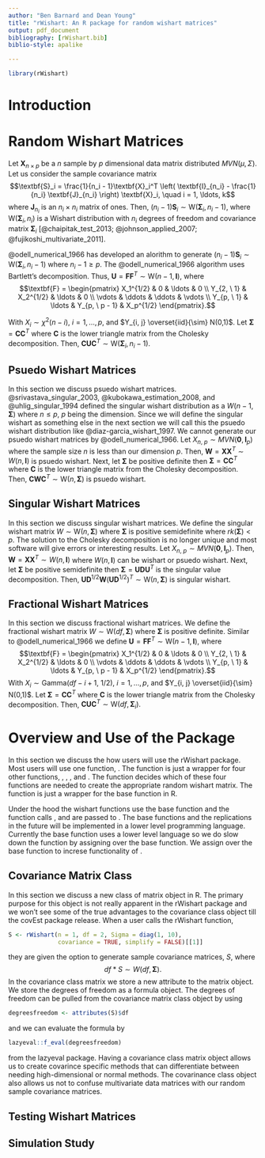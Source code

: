 ```yaml
---
author: "Ben Barnard and Dean Young"
title: "rWishart: An R package for random wishart matrices"
output: pdf_document
bibliography: [rWishart.bib]
biblio-style: apalike

---
```

```r
library(rWishart)
```

# Introduction

# Random Wishart Matrices

Let $\textbf{X}_{n \times p}$ be a $n$ sample by $p$ dimensional data matrix distributed $MVN(\mu, \Sigma)$. Let us consider the sample covariance matrix
$$\textbf{S}_i = \frac{1}{n_i - 1}\textbf{X}_i^T \left( \textbf{I}_{n_i} - \frac{1}{n_i} \textbf{J}_{n_i} \right) \textbf{X}_i, \quad i = 1, \ldots, k$$
where $\textbf{J}_{n_i}$ is an $n_i \times n_i$ matrix of ones. Then, $(n_i - 1) \textbf{S}_i \sim \text{W}\left( \boldsymbol{\Sigma}_i, n_i - 1\right)$, where $\text{W}\left( \boldsymbol{\Sigma}_i, n_i \right)$ is a Wishart distribution with $n_i$ degrees of freedom and covariance matrix $\boldsymbol{\Sigma}_i$ [@chaipitak_test_2013; @johnson_applied_2007; @fujikoshi_multivariate_2011]. 

@odell_numerical_1966 has developed an alorithm to generate $(n_i - 1) \textbf{S}_i \sim \text{W}\left( \boldsymbol{\Sigma}_i, n_i - 1 \right)$ where $n_i - 1  \geq p$.  The @odell_numerical_1966 algorithm uses Bartlett's decomposition. Thus, $\textbf{U} = \textbf{FF}^T \sim \text{W}(n - 1, \textbf{I})$, where 
$$\textbf{F} = 
\begin{pmatrix} 
X_1^{1/2} & 0 & \ldots & 0 \\
Y_{2, \ 1} & X_2^{1/2} & \ldots & 0 \\
\vdots & \ddots & \ddots & \vdots \\
Y_{p, \ 1} & \ldots & Y_{p, \ p - 1} & X_p^{1/2}
\end{pmatrix}.$$

With $X_i \sim \chi^2(n-i), \ i = 1, \ldots, p$, and $Y_{i, j} \overset{iid}{\sim} N(0,1)$. Let $\boldsymbol{\Sigma} = \textbf{CC}^T$ where $\textbf{C}$ is the lower triangle matrix from the Cholesky decomposition. Then, $\textbf{CUC}^T \sim \text{W}\left( \boldsymbol{\Sigma}_i, n_i - 1 \right).$


## Psuedo Wishart Matrices

In this section we discuss psuedo wishart matrices. @srivastava_singular_2003, @kubokawa_estimation_2008, and @uhlig_singular_1994 defined the singular wishart distribution as a $W(n - 1, \boldsymbol{\Sigma})$ where $n \leq p$, $p$ being the dimension. Since we will define the singular wishart as something else in the next section we will call this the psuedo wishart distribution like @diaz-garcia_wishart_1997. We cannot generate our psuedo wishart matrices by @odell_numerical_1966. Let $X_{n, \ p} \sim MVN(\textbf{0}, \textbf{I}_p)$ where the sample size $n$ is less than our dimension $p$. Then, $\textbf{W} = \textbf{XX}^T \sim W(n, \textbf{I})$ is psuedo wishart. Next, let $\boldsymbol{\Sigma}$ be positive definite then $\boldsymbol{\Sigma} = \textbf{CC}^T$ where $\textbf{C}$ is the lower triangle matrix from the Cholesky decomposition. Then, $\textbf{CWC}^T \sim \text{W}\left(n, \boldsymbol{\Sigma} \right)$ is psuedo wishart. 

## Singular Wishart Matrices

In this section we discuss singular wishart matrices. We define the singular wishart matrix $W \sim \text{W}(n, \boldsymbol{\Sigma})$ where $\boldsymbol{\Sigma}$ is positive semidefinite where $rk(\boldsymbol{\Sigma}) < p$. The solution to the Cholesky decomposition is no longer unique and most software will give errors or interesting results. Let $X_{n, \ p} \sim MVN(\textbf{0}, \textbf{I}_p)$. Then, $\textbf{W} = \textbf{XX}^T \sim W(n, \textbf{I})$ where $W(n, \textbf{I})$ can be wishart or psuedo wishart. Next, let $\boldsymbol{\Sigma}$ be positive semidefinite then $\boldsymbol{\Sigma} = \textbf{UDU}^T$ is the singular value decomposition. Then, $\textbf{UD}^{1/2}\textbf{W}(\textbf{UD}^{1/2})^T \sim \text{W}\left(n, \boldsymbol{\Sigma} \right)$ is singular wishart.

## Fractional Wishart Matrices

In this section we discuss fractional wishart matrices. We define the fractional wishart matrix $W \sim \text{W}(df, \boldsymbol{\Sigma})$ where $\boldsymbol{\Sigma}$ is positive definite. Similar to @odell_numerical_1966 we define $\textbf{U} = \textbf{FF}^T \sim \text{W}(n - 1, \textbf{I})$, where 
$$\textbf{F} = 
\begin{pmatrix} 
X_1^{1/2} & 0 & \ldots & 0 \\
Y_{2, \ 1} & X_2^{1/2} & \ldots & 0 \\
\vdots & \ddots & \ddots & \vdots \\
Y_{p, \ 1} & \ldots & Y_{p, \ p - 1} & X_p^{1/2}
\end{pmatrix}.$$
With $X_i \sim \text{Gamma}(df - i + 1, \ 1/2), \ i = 1, \ldots, p$, and $Y_{i, j} \overset{iid}{\sim} N(0,1)$. Let $\boldsymbol{\Sigma} = \textbf{CC}^T$ where $\textbf{C}$ is the lower triangle matrix from the Cholesky decomposition. Then, $\textbf{CUC}^T \sim \text{W}\left(df,  \boldsymbol{\Sigma}_i \right).$

# Overview and Use of the Package

In this section we discuss the how users will use the rWishart package. Most users will use one function, \texttt{rWishart()}. The \texttt{rWishart} function is just a wrapper for four other functions, \texttt{rFractionalWishart}, \texttt{rNonsingularWishart}, \texttt{rPsuedoWishart}, and \texttt{rSingularWishart}. The \texttt{rWishart} function decides which of these four functions are needed to create the appropriate random wishart matrix. The \texttt{rNonsingularWishart} function is just a wrapper for the base \texttt{rWishart} function in R. 

Under the hood the wishart functions use the base \texttt{replicate} function and the function calls \texttt{n}, and \texttt{simplify} are passed to \texttt{replicate}. The base functions and the replications in the future will be implemented in a lower level programming language. Currently the base \texttt{rWishart} function uses a lower level language so we do slow down the \texttt{rWishart} function by assigning over the base function. We assign over the base function to increse functionality of \texttt{rWishart}. 

## Covariance Matrix Class

In this section we discuss a new class of matrix object in R. The primary purpose for this object is not really apparent in the rWishart package and we won't see some of the true advantages to the covariance class object till the covEst package release. When a user calls the rWishart function,

```r
S <- rWishart(n = 1, df = 2, Sigma = diag(1, 10), 
              covariance = TRUE, simplify = FALSE)[[1]]
```

they are given the option to generate sample covariance matrices, $S$, where 
$$df * S \sim W(df, \boldsymbol{\Sigma}).$$
In the covariance class matrix we store a new attribute to the matrix object. We store the degrees of freedom as a formula object. The degrees of freedom can be pulled from the covariance matrix class object by using

```r
degreesfreedom <- attributes(S)$df
```

and we can evaluate the formula by

```r
lazyeval::f_eval(degreesfreedom)
```

from the lazyeval package. Having a covariance class matrix object allows us to create covarince specific methods that can differentiate between needing high-dimensional or normal methods. The covarinance class object also allows us not to confuse multivariate data matrices with our random sample covariance matrices.

## Testing Wishart Matrices



## Simulation Study
